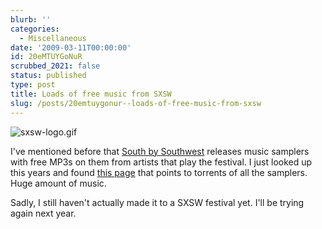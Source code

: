 ```yaml
---
blurb: ''
categories:
  - Miscellaneous
date: '2009-03-11T00:00:00'
id: 20eMTUYGoNuR
scrubbed_2021: false
status: published
type: post
title: Loads of free music from SXSW
slug: /posts/20emtuygonur--loads-of-free-music-from-sxsw
---
```


![sxsw-logo.gif](http://www.alanwsmith.com/blog/wp-content/uploads/2009/03/sxsw-logo.gif)

I've mentioned before that
[South by Southwest](http://sxsw.com/ "South by Southwest")
releases music samplers with free MP3s on them from artists that
play the festival. I just looked up this years and found
[this page](http://hewgill.com/sxsw/ "SXSW Music Sampler torrents")
that points to torrents of all the samplers. Huge amount of music.

Sadly, I still haven't actually made it to a SXSW festival yet.
I'll be trying again next year.
